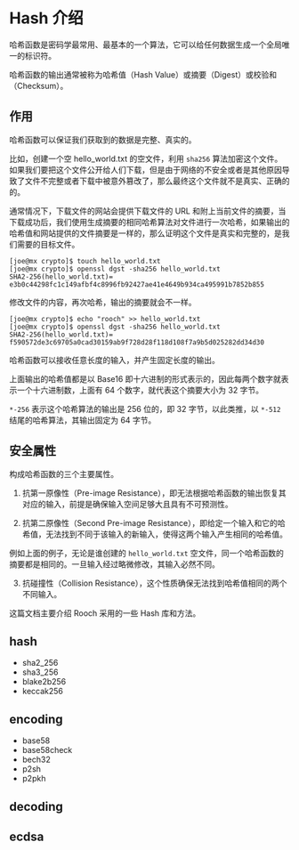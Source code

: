 # Hash 介绍

哈希函数是密码学最常用、最基本的一个算法，它可以给任何数据生成一个全局唯一的标识符。

哈希函数的输出通常被称为哈希值（Hash Value）或摘要（Digest）或校验和（Checksum）。

## 作用

哈希函数可以保证我们获取到的数据是完整、真实的。

比如，创建一个空 hello_world.txt 的空文件，利用 `sha256` 算法加密这个文件。如果我们要把这个文件公开给人们下载，但是由于网络的不安全或者是其他原因导致了文件不完整或者下载中被意外篡改了，那么最终这个文件就不是真实、正确的的。

通常情况下，下载文件的网站会提供下载文件的 URL 和附上当前文件的摘要，当下载成功后，我们使用生成摘要的相同哈希算法对文件进行一次哈希，如果输出的哈希值和网站提供的文件摘要是一样的，那么证明这个文件是真实和完整的，是我们需要的目标文件。

```shell
[joe@mx crypto]$ touch hello_world.txt
[joe@mx crypto]$ openssl dgst -sha256 hello_world.txt
SHA2-256(hello_world.txt)= e3b0c44298fc1c149afbf4c8996fb92427ae41e4649b934ca495991b7852b855
```

修改文件的内容，再次哈希，输出的摘要就会不一样。

```shell
[joe@mx crypto]$ echo "rooch" >> hello_world.txt
[joe@mx crypto]$ openssl dgst -sha256 hello_world.txt
SHA2-256(hello_world.txt)= f590572de3c69705a0cad30159ab9f728d28f118d108f7a9b5d025282dd34d30
```

哈希函数可以接收任意长度的输入，并产生固定长度的输出。

上面输出的哈希值都是以 Base16 即十六进制的形式表示的，因此每两个数字就表示一个十六进制数，上面有 64 个数字，就代表这个摘要大小为 32 字节。

`*-256` 表示这个哈希算法的输出是 256 位的，即 32 字节，以此类推，以 `*-512` 结尾的哈希算法，其输出固定为 64 字节。

## 安全属性

构成哈希函数的三个主要属性。

1. 抗第一原像性（Pre-image Resistance），即无法根据哈希函数的输出恢复其对应的输入，前提是确保输入空间足够大且具有不可预测性。

2. 抗第二原像性（Second Pre-image Resistance），即给定一个输入和它的哈希值，无法找到不同于该输入的新输入，使得这两个输入产生相同的哈希值。

例如上面的例子，无论是谁创建的 `hello_world.txt` 空文件，同一个哈希函数的摘要都是相同的。一旦输入经过略微修改，其输入必然不同。

3. 抗碰撞性（Collision Resistance），这个性质确保无法找到哈希值相同的两个不同输入。

这篇文档主要介绍 Rooch 采用的一些 Hash 库和方法。

## hash

- sha2_256
- sha3_256
- blake2b256
- keccak256

## encoding

- base58
- base58check
- bech32
- p2sh
- p2pkh

## decoding

## ecdsa

